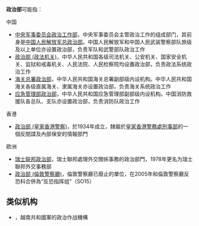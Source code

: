 {{Not|政治局}}
{{about|政治部|参照苏军的机构|总政治部}}
'''政治部'''可能指：

;中国
* [[中央军事委员会政治工作部|中央军事委员会政治工作部]]，中央军事委员会主管政治工作的组成部门，其前身是[[中国人民解放军总政治部|中国人民解放军总政治部]]。中国人民解放军和中国人民武装警察部队旅级及以上单位亦设置政治部，负责军队和武警部队政治工作
* [[政治部_(政法机关)|政治部 (政法机关)]]，中华人民共和国各级司法机关、公安机关、国家安全机关、监狱和戒毒机关、人民法院、人民检察院均设置政治部，负责政法系统政治工作
* [[海关总署政治部|海关总署政治部]]，中华人民共和国海关总署副部级内设机构。中华人民共和国海关各级直属海关、隶属海关亦设置政治部，负责海关系统政治工作
* [[应急管理部政治部|应急管理部政治部]]，中华人民共和国应急管理部副部级内设机构。中国消防救援队各总队、支队亦设置政治部，负责消防队政治工作

;香港
* [[政治部_(皇家香港警察)|政治部 (皇家香港警察)]]，於1934年成立，隸屬於[[皇家香港警務處|皇家香港警務處]][[刑事部|刑事部]]的一個反間諜及內部保安的情報部門

;欧洲
* [[瑞士聯邦外交事務部|瑞士联邦政治部]]，瑞士聯邦處理外交關係事務的政治部門，1978年更名为瑞士聯邦外交事務部
* [[政治部_(倫敦警察廳)|政治部 (倫敦警察廳)]]，倫敦警察廳已廢止的單位，在2005年和倫敦警察廳反恐科合併為“反恐指挥组”（SO15）

== 类似机构 ==
* {{Link-vi|越南共和国军总参谋部政治作战总局|Tổng cục Chiến tranh Chính trị, Bộ Tổng Tham mưu Quân lực Việt Nam Cộng hòa}}，越南共和國軍的政治作战機構
{{Disambiguation|Cat=三字组织机构消歧义}}